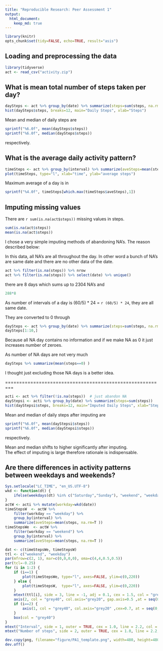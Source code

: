 ```yaml
---
title: "Reproducible Research: Peer Assessment 1"
output: 
  html_document:
    keep_md: true
---
```


```r
library(knitr)
opts_chunk$set(tidy=FALSE, echo=TRUE, result="asis")
```

## Loading and preprocessing the data
```r
library(tidyverse)
act <- read_csv("activity.zip")
```
## What is mean total number of steps taken per day?
```r
daySteps <- act %>% group_by(date) %>% summarize(steps=sum(steps, na.rm=T ))
hist(daySteps$steps, breaks=12, main="Daily Steps", xlab="Steps")
```  

Mean and median of daily steps are

```r
sprintf("%6.0f", mean(daySteps$steps))  
sprintf("%6.0f", median(daySteps$steps))
```
respectively.

## What is the average daily activity pattern?
```r
timeSteps <- act %>% group_by(interval) %>% summarize(aveSteps=mean(steps, na.rm=T ))
plot(timeSteps, type="l", xlab="time", ylab="average steps")
```

Maximum average of a day is in 
```r
sprintf("%4.0f", timeSteps[which.max(timeSteps$aveSteps),1])
```

## Imputing missing values

There are `r sum(is.na(act$steps))` missing values in steps.

```r
sum(is.na(act$steps))
mean(is.na(act$steps))
```

I chose a very simple imputing methods of abandoning NA's.
The reason described below:

In this data, all NA's are all throughout the day. In other word a bunch of NA's are same date and there are no other data of the date.

```r
act %>% filter(is.na(steps)) %>% nrow
act %>% filter(is.na(steps)) %>% select(date) %>% unique()
```

there are 8 days which sums up to 2304 NA's and 

```r
288*8
```

As number of intervals of a day is (60/5) * 24 = `r (60/5) * 24`, they are all same date.

They are converted to 0 through
 
```r
daySteps <- act %>% group_by(date) %>% summarize(steps=sum(steps, na.rm=T ))
daySteps[1:10,]
```

Because all NA day contains no information and if we make NA as 0 it just increases number of zeroes.

As number of NA days are not very much

```r
daySteps %>% summarize(mean(steps==0) ) 
```
I thought just excluding those NA days is a better idea.

=========================================================
```r
acti <- act %>% filter(!is.na(steps))  # just abandon NA
dayStepsi <- acti %>% group_by(date) %>% summarize(steps=sum(steps))
hist(dayStepsi$steps, breaks=12, main="Imputed Daily Steps", xlab="Steps")

```

Mean and median of daily steps after imputing are

```r
sprintf("%6.0f", mean(dayStepsi$steps))  
sprintf("%6.0f", median(dayStepsi$steps))
```
respectively.

Mean and median shifts to higher significantly after imputing.   
The effect of imputing is large therefore rationale is indispensable.

## Are there differences in activity patterns between weekdays and weekends?

```r
Sys.setlocale("LC_TIME", "en_US.UTF-8")
wkd <- function(dt) {
    ifelse(weekdays(dt) %in% c("Saturday","Sunday"), "weekend", "weekday")
}
actW <- acti %>% mutate(workday=wkd(date))
timeStepsW  <- actW %>%
    filter(workday == "weekday") %>%
    group_by(interval) %>%
    summarize(aveSteps=mean(steps, na.rm=T ))
timeStepsWe  <- actW %>%
    filter(workday == "weekend") %>%
    group_by(interval) %>%
    summarize(aveSteps=mean(steps, na.rm=T ))

dat <- c(timeStepsWe, timeStepsW)
ttl <- c("weekend", "weekday")
par(mfrow=c(2, 1), mar=c(0,0,0,0), oma=c(4,4,0.5,0.5))    
par(tcl=-0.25)
for (i in 1:2) {
    if (i==1) { 
        plot(timeStepsWe, type="l", axes=FALSE, ylim=c(0,220))
    } else {
        plot(timeStepsW,  type="l", axes=FALSE, ylim=c(0,220))
    }       
    mtext(ttl[i], side = 3, line = -1, adj = 0.1, cex = 1.5, col = "grey40")
    axis(2, col = "grey40", col.axis="grey20", gap.axis=0.5 ,at = seq(0,220,100))
    if (i==2) { 
        axis(1, col = "grey40", col.axis="grey20" ,cex=0.7, at = seq(0,2500,600))
    }       
    box(col = "grey40")
}
mtext("Interval", side = 1, outer = TRUE, cex = 1.0, line = 2.2, col = "grey20")   
mtext("Number of steps", side = 2, outer = TRUE, cex = 1.0, line = 2.2, col = "grey20")

dev.copy(png, filename="figure/PA1_template.png", width=480, height=480)
dev.off()
```
